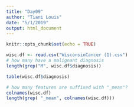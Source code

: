 ```yaml
---
title: "Day09"
author: "Tiani Louis"
date: "5/1/2019"
output: html_document
---
```


```r
knitr::opts_chunk$set(echo = TRUE)
```

```r
wisc.df <- read.csv("WisconsinCancer (1).csv")
# how many have a malignant diagnosis 
length(grep("M", wisc.df$diagnosis))
```
```r
table(wisc.df$diagnosis)
```
```r
# how many features are suffixed with "_mean"?
colnames(wisc.df)
length(grep( "_mean", colnames(wisc.df)))
```

